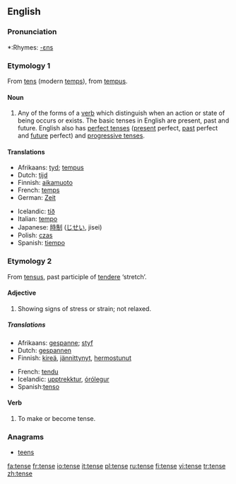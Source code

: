{{wikipedia}}
==English==
===Pronunciation===
{{IPA|/tɛns/}}
*:Rhymes: [[Rhymes:English:-ɛns|-ɛns]]

===Etymology 1===
From {{OF.}} [[tens]] (modern [[temps#French|temps]]), from {{L.}} [[tempus]].

====Noun====
{{en-noun}}

# {{grammar}} Any of the forms of a [[verb]] which distinguish when an action or state of being occurs or exists. The basic tenses in English are present, past and future.  English also has [[perfect tense]]s ([[present tense|present]] perfect, [[past tense|past]] perfect and [[future tense|future]] perfect) and [[progressive tense]]s.

====Translations====
{{top}}
*Afrikaans: [[tyd]]; [[tempus]]
*Dutch: [[tijd]] {{m}}
*Finnish: [[aikamuoto]]
*French: [[temps]] {{m}}
*German: [[Zeit]] {{f}}
{{mid}}
*Icelandic: [[tíð]] {{f}}
*Italian: [[tempo]] {{m}}
*Japanese: [[時制]] ([[じせい]], jisei)
*Polish: [[czas]] {{m}}
*Spanish: [[tiempo]] {{m}}
{{bottom}}

===Etymology 2===
From {{L.}} [[tensus]], past participle of [[tendere]] ‘stretch’.

====Adjective====
{{en-adj|tens|er}}

#Showing signs of stress or strain; not relaxed.

=====Translations=====
{{top}}
*Afrikaans: [[gespanne]]; [[styf]]
*Dutch: [[gespannen]]
*Finnish: [[kireä]], [[jännittynyt]], [[hermostunut]]
{{mid}}
*French: [[tendu]]
*Icelandic: [[upptrekktur]], [[órólegur]]
*Spanish:[[tenso]]
{{bottom}}

====Verb====
{{en-verb|tens|ing}}

#To make or become tense.

===Anagrams===
*[[teens]]

[[fa:tense]]
[[fr:tense]]
[[io:tense]]
[[it:tense]]
[[pl:tense]]
[[ru:tense]]
[[fi:tense]]
[[vi:tense]]
[[tr:tense]]
[[zh:tense]]
